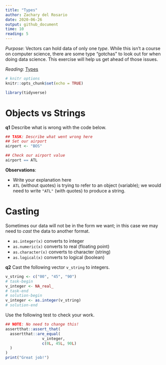 ```yaml
---
title: "Types"
author: Zachary del Rosario
date: 2020-06-26
output: github_document
time: 10
reading: 5
---
```


*Purpose*: Vectors can hold data of only one *type*. While this isn't a course on computer science, there are some type "gotchas" to look out for when doing data science. This exercise will help us get ahead of those issues.

*Reading*: [Types](https://rstudio.cloud/learn/primers/1.2)

```r
# knitr options
knitr::opts_chunk$set(echo = TRUE)
```

```r
library(tidyverse)

```

# Objects vs Strings
<!-- -------------------------------------------------- -->

__q1__ Describe what is wrong with the code below.

```r
## TASK: Describe what went wrong here
## Set our airport
airport <- "BOS"

## Check our airport value
airport == ATL
```

**Observations**:

<!-- task-begin -->
- Write your explanation here
<!-- task-end -->
<!-- solution-begin -->
- `ATL` (without quotes) is trying to refer to an object (variable); we would need to write `"ATL"` (with quotes) to produce a string.
<!-- solution-end -->

# Casting
<!-- -------------------------------------------------- -->

Sometimes our data will not be in the form we want; in this case we may need to *cast* the data to another format.

- `as.integer(x)` converts to integer
- `as.numeric(x)` converts to real (floating point)
- `as.character(x)` converts to character (string)
- `as.logical(x)` converts to logical (boolean)

__q2__ Cast the following vector `v_string` to integers.

```r
v_string <- c("00", "45", "90")
# task-begin
v_integer <- NA_real_
# task-end
# solution-begin
v_integer <- as.integer(v_string)
# solution-end
```

Use the following test to check your work.

```r
## NOTE: No need to change this!
assertthat::assert_that(
  assertthat::are_equal(
                v_integer,
                c(0L, 45L, 90L)
  )
)
print("Great job!")
```

<!-- include-exit-ticket -->
